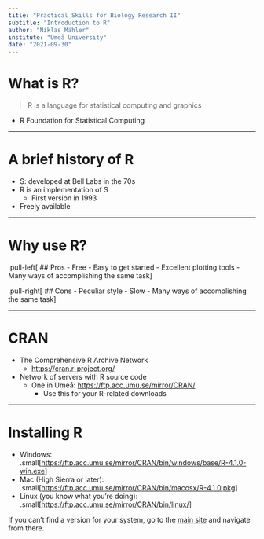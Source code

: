 ```yaml
---
title: "Practical Skills for Biology Research II"
subtitle: "Introduction to R"
author: "Niklas Mähler"
institute: "Umeå University"
date: "2021-09-30"
---
```


# What is R?

> R is a language for statistical computing and graphics

- R Foundation for Statistical Computing

---

# A brief history of R

- S: developed at Bell Labs in the 70s
- R is an implementation of S
  - First version in 1993
- Freely available

---

# Why use R?

.pull-left[
## Pros
- Free
- Easy to get started
- Excellent plotting tools
- Many ways of accomplishing the same task
]

.pull-right[
## Cons
- Peculiar style
- Slow
- Many ways of accomplishing the same task
]

---

# CRAN

- The Comprehensive R Archive Network
  - <https://cran.r-project.org/>
- Network of servers with R source code
  - One in Umeå: <https://ftp.acc.umu.se/mirror/CRAN/>
    - Use this for your R-related downloads
    
---

# Installing R

- Windows:<br>.small[<https://ftp.acc.umu.se/mirror/CRAN/bin/windows/base/R-4.1.0-win.exe>]
- Mac (High Sierra or later):<br>.small[<https://ftp.acc.umu.se/mirror/CRAN/bin/macosx/R-4.1.0.pkg>]
- Linux (you know what you're doing):<br>.small[<https://ftp.acc.umu.se/mirror/CRAN/bin/linux/>]

If you can't find a version for your system, go to the [main site](https://ftp.acc.umu.se/mirror/CRAN/) and navigate from there.

